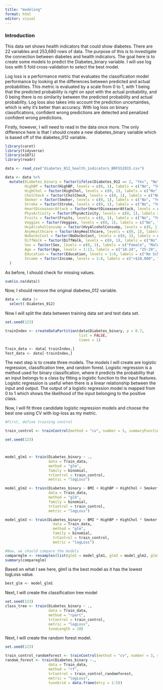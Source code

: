 ```yaml
---
title: "modeling"
format: html
editor: visual
---
```


### Introduction
This data set shows health indicators that could show diabetes. There are 22 variables and 253,680 rows of data.   The purpose of this is to investigate the connection between diabetes and health indicators.  The goal here is to create some models to predict the Diabetes_binary variable.  I will use log loss with 5 fold cross-validation to select the best model.  

Log loss is a performance metric that evaluates the classification model performance by looking at the differences between predicted and actual probabilities. This metric is evaluated by a scale from 0 to 1, with 1 being that the predicted probability is right on spot with the actual probability, and 0 being there is no similarity between the predicted probability and actual probability.  Log loss also takes into account the prediction uncertainties, which is why it's better than accuracy.  With log loss on binary classifications, confident wrong predictions are detected and penalized confident wrong predictions.

Firstly, however, I will need to read in the data once more.  The only difference here is that I should create a new diabetes_binary variable which is based off of the diabetes_012 variable.
```r
library(caret)
library(tidyverse)
library(e1071)
library(readr)

data <- read_csv("diabetes_012_health_indicators_BRFSS2015.csv")

data <- data %>%
  mutate(Diabetes_binary = factor(ifelse(Diabetes_012 == 2, "Yes", "No")),  # Create binary diabetes variable
         HighBP = factor(HighBP, levels = c(0, 1), labels = c("No", "Yes")),
         HighChol = factor(HighChol, levels = c(0, 1), labels = c("No", "Yes")),
         CholCheck = factor(CholCheck, levels = c(0, 1), labels = c("No", "Yes")),
         Smoker = factor(Smoker, levels = c(0, 1), labels = c("No", "Yes")),
         Stroke = factor(Stroke, levels = c(0, 1), labels = c("No", "Yes")),
         HeartDiseaseorAttack = factor(HeartDiseaseorAttack, levels = c(0, 1), labels = c("No", "Yes")),
         PhysActivity = factor(PhysActivity, levels = c(0, 1), labels = c("No", "Yes")),
         Fruits = factor(Fruits, levels = c(0, 1), labels = c("No", "Yes")),
         Veggies = factor(Veggies, levels = c(0, 1), labels = c("No", "Yes")),
         HvyAlcoholConsump = factor(HvyAlcoholConsump, levels = c(0, 1), labels = c("No", "Yes")),
         AnyHealthcare = factor(AnyHealthcare, levels = c(0, 1), labels = c("No", "Yes")),
         NoDocbcCost = factor(NoDocbcCost, levels = c(0, 1), labels = c("No", "Yes")),
         DiffWalk = factor(DiffWalk, levels = c(0, 1), labels = c("No", "Yes")),
         Sex = factor(Sex, levels = c(0, 1), labels = c("Female", "Male")),
         Age = factor(Age, levels = 1:13, labels = c("18-24", "25-29", "30-34", "35-39", "40-44", "45-49", "50-54", "55-59", "60-64", "65-69", "70-74", "75-79", "80+")),
         Education = factor(Education, levels = 1:6, labels = c("No Schooling", "Elementary", "Some High School", "High School Grad", "Some College", "College Grad")),
         Income = factor(Income, levels = 1:8, labels = c("<$10,000", "$10,000-$15,000", "$15,000-$20,000", "$20,000-$25,000", "$25,000-$35,000", "$35,000-$50,000", "$50,000-$75,000", ">$75,000"))
  )
```


As before, I should check for missing values.

```r
sum(is.na(data))
```

Now, I should remove the original diabetes_012 variable.
```r
data <- data |>
  select(-Diabetes_012)
```


Now I will split the data between training data set and test data set.

```r
set.seed(123)

trainIndex <- createDataPartition(data$Diabetes_binary, p = 0.7,
                                  list = FALSE,
                                  times = 1)

Train_data <- data[ trainIndex,]
Test_data <- data[-trainIndex,]
```


The next step is to create three models.  The models I will create are logistic regression, classification tree, and random forest. Logistic regression is a method used for binary classification, where it predicts the probability that an input belongs to a class by fitting a logistic function to the input features.  Logistic regression is useful when there is a linear relationship between the input and output.  The output of a logistic regression model is mapped from 0 to 1 which shows the likelihood of the input belonging to the positive class.

Now, I will fit three candidate logistic regression models and choose the best one using CV with log-loss as my metric.
```r

#First, define training control 

train_control <- trainControl(method = "cv", number = 5, summaryFunction = mnLogLoss, classProbs = TRUE)

set.seed(123)



model_glm1 <- train(Diabetes_binary ~ ., 
                    data = Train_data, 
                    method = "glm", 
                    family = binomial,
                    trControl = train_control,
                    metric = "logLoss")

model_glm2 <- train(Diabetes_binary ~ BMI + HighBP + HighChol + Smoker + Age, 
                    data = Train_data, 
                    method = "glm", 
                    family = binomial, 
                    trControl = train_control, 
                    metric = "logLoss")

model_glm3 <- train(Diabetes_binary ~ BMI * HighBP + HighChol * Smoker + Age,
                      data = Train_data,
                      method = "glm",
                      family = binomial,
                      trControl = train_control,
                      metric = "logLoss")

#Now, we should compare the models
compareglm <- resamples(list(glm1 = model_glm1, glm2 = model_glm2, glm3 = model_glm3))
summary(compareglm)

```
Based on what I see here, glm1 is the best model as it has the lowest logLoss value.

```r
best_glm <- model_glm1
```


Next, I will create the classification tree model
```r
set.seed(123)
class_tree <- train(Diabetes_binary ~ ., 
                    data = Train_data, 
                    method = "rpart", 
                    trControl = train_control, 
                    metric = "logLoss", 
                    tuneLength = 10)
```


Next, I will create the random forest model.

```r
set.seed(123)

train_control_randomforest <- trainControl(method = "cv", number = 3, summaryFunction = mnLogLoss, classProbs = TRUE)
random_forest <- train(Diabetes_binary ~., 
                    data = Train_data,
                    method = "rf",
                    trControl = train_control_randomforest,
                    metric = "logLoss",
                    tuneGrid = data.frame(mtry = 1:5))


```


